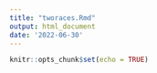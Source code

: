 ```yaml
---
title: "tworaces.Rmd"
output: html_document
date: '2022-06-30'
---
```


```r
knitr::opts_chunk$set(echo = TRUE)
```
